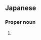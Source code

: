 ==Japanese==
{{ja-kanjitab|まさ|のり}}

===Proper noun===
{{ja-pos|proper|まさのり}}

# {{given name|male|lang=ja|sort=まさのり}}